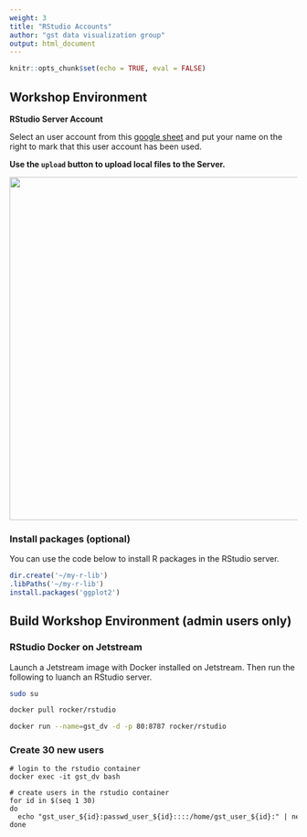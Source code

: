 ```yaml
---
weight: 3
title: "RStudio Accounts"
author: "gst data visualization group"
output: html_document
---
```


<style>
pre code, pre, code {
  white-space: pre !important;
  overflow-x: scroll !important;
  word-break: keep-all !important;
  word-wrap: initial !important;
}
</style>

```r
knitr::opts_chunk$set(echo = TRUE, eval = FALSE)
```

## Workshop Environment

**RStudio Server Account**

Select an user account from this [google sheet](https://docs.google.com/spreadsheets/d/1eR3eR62F1jozQHrZhTrnFEtRfVa1D6n52nXzPVIwfTA/edit#gid=0) and put your name on the right to mark that this user account has been used.

**Use the `upload` button to upload local files to the Server.**

<img src='images/upload-data.png' width="600"/>

### Install packages (optional)

You can use the code below to install R packages in the RStudio server.

```r
dir.create('~/my-r-lib')
.libPaths('~/my-r-lib')
install.packages('ggplot2')
```


## Build Workshop Environment (admin users only)
### RStudio Docker on Jetstream

Launch a Jetstream image with Docker installed on Jetstream. Then run the following to luanch an RStudio server.

```bash
sudo su

docker pull rocker/rstudio

docker run --name=gst_dv -d -p 80:8787 rocker/rstudio 
```

### Create 30 new users

```
# login to the rstudio container
docker exec -it gst_dv bash

# create users in the rstudio container
for id in $(seq 1 30)
do
  echo "gst_user_${id}:passwd_user_${id}::::/home/gst_user_${id}:" | newusers
done
```
